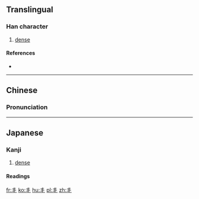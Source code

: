 ==Translingual==

===Han character===
{{Han char|rn=2|rad=丨|as=03|sn=4|four=|canj=QJ,XQJ}}

# [[dense]]

====References====
* {{Han ref|kx=0079.070|dkj=00075|dj=0161.020|hdz=10028.080|uh=4E2F|ud=20015}}

----

==Chinese==
{{zh-hanzi-box|[[丯]]}}

===Pronunciation===
{{zh-pron
|m=jiè
|c=
|mc=y
|oc=y
|ma=
|cat=a
}}

----

==Japanese==

===Kanji===
{{ja-kanji|grade=uc|rs=丨03}}

# [[dense]]

====Readings====
{{ja-readings
|on=[[かい]] (kai)
|kun=[[さんらん]] (丯, sanran), [[さんらんする]] (丯する, sanran suru)
}}

[[fr:丯]]
[[ko:丯]]
[[hu:丯]]
[[pl:丯]]
[[zh:丯]]